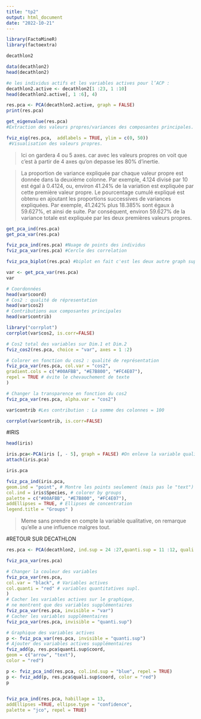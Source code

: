 ```yaml
---
title: "tp2"
output: html_document
date: "2022-10-21"
---
```


```r
library(FactoMineR)
library(factoextra)
```

```r
decathlon2
```

```r
data(decathlon2)
head(decathlon2)
```

```r
#e les individus actifs et les variables actives pour l’ACP :
decathlon2.active <- decathlon2[1 :23, 1 :10]
head(decathlon2.active[, 1 :6], 4)
```

```r
res.pca <- PCA(decathlon2.active, graph = FALSE)
print(res.pca)
```

```r
get_eigenvalue(res.pca)
#Extraction des valeurs propres/variances des composantes principales.
```

```r
fviz_eig(res.pca,  addlabels = TRUE, ylim = c(0, 50))
 #Visualisation des valeurs propres.
```
> Ici on gardera 4 ou 5 axes. car avec les valeurs propres on voit que c'est à partir de 4 axes qu'on depasse les 80% d'inertie. 

>La proportion de variance expliquée par chaque valeur propre est donnée dans la deuxième colonne. Par exemple, 4.124 divisé par 10 est égal à 0.4124, ou, environ 41.24% de la variation est expliquée par cette première valeur propre. Le pourcentage cumulé expliqué est obtenu en ajoutant les proportions successives de variances expliquées. Par exemple, 41.242% plus 18.385% sont égaux à 59.627%, et ainsi de suite. Par conséquent, environ 59.627% de la variance totale est expliquée par les deux premières valeurs propres.


```r
get_pca_ind(res.pca)
get_pca_var(res.pca)
```


```r
fviz_pca_ind(res.pca) #Nuage de points des individus
fviz_pca_var(res.pca) #Cercle des correlation
```

```r
fviz_pca_biplot(res.pca) #biplot en fait c'est les deux autre graph superposée
```
```r
var <- get_pca_var(res.pca)
var

# Coordonnées
head(var$coord)
# Cos2 : qualité de répresentation
head(var$cos2)
# Contributions aux composantes principales
head(var$contrib)

```

```r
library("corrplot")
corrplot(var$cos2, is.corr=FALSE)

```

```r
# Cos2 total des variables sur Dim.1 et Dim.2
fviz_cos2(res.pca, choice = "var", axes = 1 :2)
```

```r
# Colorer en fonction du cos2 : qualité de représentation
fviz_pca_var(res.pca, col.var = "cos2",
gradient.cols = c("#00AFBB", "#E7B800", "#FC4E07"),
repel = TRUE # évite le chevauchement de texte 
)
```
```r
# Changer la transparence en fonction du cos2
fviz_pca_var(res.pca, alpha.var = "cos2")
```
```r
var$contrib #Les contribution : La somme des colonnes = 100
```
```r
corrplot(var$contrib, is.corr=FALSE)

```
#IRIS

```r
head(iris)
```

```r
iris.pca<-PCA(iris [, - 5], graph = FALSE) #On enleve la variable qualitative
attach(iris.pca)

iris.pca
```


```r
fviz_pca_ind(iris.pca,
geom.ind = "point", # Montre les points seulement (mais pas le "text")
col.ind = iris$Species, # colorer by groups
palette = c("#00AFBB", "#E7B800", "#FC4E07"),
addEllipses = TRUE, # Ellipses de concentration
legend.title = "Groups" )
```
> Meme sans prendre en compte la variable qualitative, on remarque qu'elle a une influence malgres tout.

#RETOUR SUR DECATHLON
```r
res.pca <- PCA(decathlon2, ind.sup = 24 :27,quanti.sup = 11 :12, quali.sup = 13, graph=FALSE)

```


```r
fviz_pca_var(res.pca)

```
```r
# Changer la couleur des variables
fviz_pca_var(res.pca,
col.var = "black", # Variables actives
col.quanti = "red" # variables quantitatives supl.
)
# Cacher les variables actives sur le graphique,
# ne montrent que des variables supplémentaires
fviz_pca_var(res.pca, invisible = "var")
# Cacher les variables supplémentaires
fviz_pca_var(res.pca, invisible = "quanti.sup")

```
```r
# Graphique des variables actives
p <- fviz_pca_var(res.pca, invisible = "quanti.sup")
# Ajouter des variables actives supplémentaires
fviz_add(p, res.pca$quanti.sup$coord,
geom = c("arrow", "text"),
color = "red")

```

```r
p <- fviz_pca_ind(res.pca, col.ind.sup = "blue", repel = TRUE)
p <- fviz_add(p, res.pca$quali.sup$coord, color = "red")
p
 

```



```r
fviz_pca_ind(res.pca, habillage = 13,
addEllipses =TRUE, ellipse.type = "confidence",
palette = "jco", repel = TRUE)
```

```r

```







